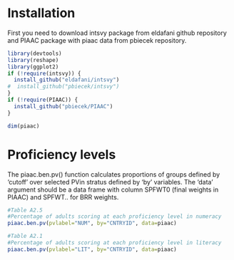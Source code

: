 <!--
%\VignetteEngine{knitr::docco_linear}
%\VignetteIndexEntry{The intsvy PIAAC examples}
-->

# Installation

First you need to download intsvy package from eldafani github repository
and PIAAC package with piaac data from pbiecek repository.

```{r, message=FALSE}
library(devtools)
library(reshape)
library(ggplot2)
if (!require(intsvy)) {
  install_github("eldafani/intsvy")
#  install_github("pbiecek/intsvy")
}
if (!require(PIAAC)) {
  install_github("pbiecek/PIAAC")
}

dim(piaac)
```

# Proficiency levels

The piaac.ben.pv() function calculates proportions of groups defined by 'cutoff' over selected PVin stratus defined by 'by' variables. The 'data' argument should be a data frame with column SPFWT0 (final weights in PIAAC) and SPFWT.. for BRR weights.

```{r}

#Table A2.5      											
#Percentage of adults scoring at each proficiency level in numeracy														
piaac.ben.pv(pvlabel="NUM", by="CNTRYID", data=piaac)

#Table A2.1
#Percentage of adults scoring at each proficiency level in literacy  													
piaac.ben.pv(pvlabel="LIT", by="CNTRYID", data=piaac)

```
